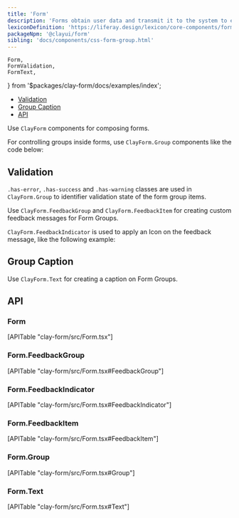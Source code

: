 ```yaml
---
title: 'Form'
description: 'Forms obtain user data and transmit it to the system to either store the data, produce an action, or both.'
lexiconDefinition: 'https://liferay.design/lexicon/core-components/forms/'
packageNpm: '@clayui/form'
sibling: 'docs/components/css-form-group.html'
---
```


	Form,
	FormValidation,
	FormText,
} from '$packages/clay-form/docs/examples/index';

<div class="nav-toc-absolute">
<div class="nav-toc">

-   [Validation](#validation)
-   [Group Caption](#group-caption)
-   [API](#api)

</div>
</div>

Use `ClayForm` components for composing forms.

For controlling groups inside forms, use `ClayForm.Group` components like the code below:

<Form />

## Validation

`.has-error`, `.has-success` and `.has-warning` classes are used in `ClayForm.Group` to identifier validation state of the form group items.

Use `ClayForm.FeedbackGroup` and `ClayForm.FeedbackItem` for creating custom feedback messages for Form Groups.

`ClayForm.FeedbackIndicator` is used to apply an Icon on the feedback message, like the following example:

<FormValidation />

## Group Caption

Use `ClayForm.Text` for creating a caption on Form Groups.

<FormText />

## API

### Form

<div>[APITable "clay-form/src/Form.tsx"]</div>

### Form.FeedbackGroup

<div>[APITable "clay-form/src/Form.tsx#FeedbackGroup"]</div>

### Form.FeedbackIndicator

<div>[APITable "clay-form/src/Form.tsx#FeedbackIndicator"]</div>

### Form.FeedbackItem

<div>[APITable "clay-form/src/Form.tsx#FeedbackItem"]</div>

### Form.Group

<div>[APITable "clay-form/src/Form.tsx#Group"]</div>

### Form.Text

<div>[APITable "clay-form/src/Form.tsx#Text"]</div>
